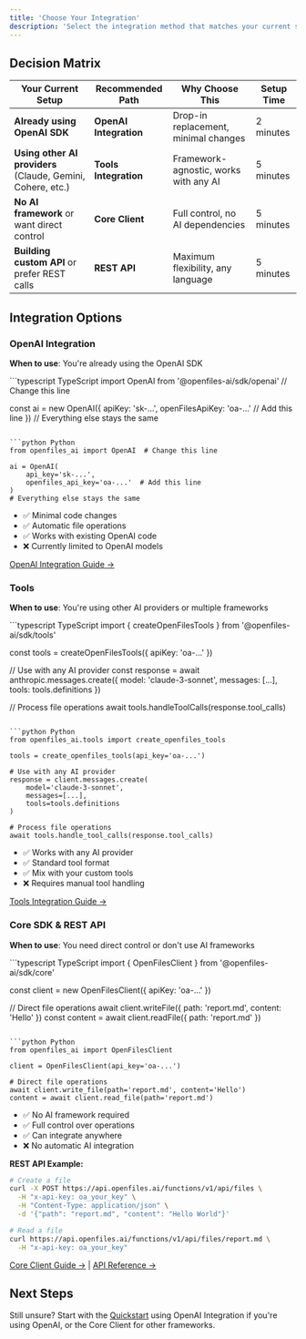 ```yaml
---
title: 'Choose Your Integration'
description: 'Select the integration method that matches your current setup and requirements.'
---
```


## Decision Matrix

| Your Current Setup | Recommended Path | Why Choose This | Setup Time |
|-------------------|------------------|-----------------|------------|
| **Already using OpenAI SDK** | **OpenAI Integration** | Drop-in replacement, minimal changes | 2 minutes |
| **Using other AI providers** (Claude, Gemini, Cohere, etc.) | **Tools Integration** | Framework-agnostic, works with any AI | 5 minutes |
| **No AI framework** or want direct control | **Core Client** | Full control, no AI dependencies | 5 minutes |
| **Building custom API** or prefer REST calls | **REST API** | Maximum flexibility, any language | 5 minutes |

## Integration Options

### OpenAI Integration

**When to use**: You're already using the OpenAI SDK

<CodeGroup>
```typescript TypeScript
import OpenAI from '@openfiles-ai/sdk/openai'  // Change this line

const ai = new OpenAI({
  apiKey: 'sk-...',
  openFilesApiKey: 'oa-...'  // Add this line
})
// Everything else stays the same
```

```python Python
from openfiles_ai import OpenAI  # Change this line

ai = OpenAI(
    api_key='sk-...',
    openfiles_api_key='oa-...'  # Add this line  
)
# Everything else stays the same
```
</CodeGroup>

- ✅ Minimal code changes
- ✅ Automatic file operations
- ✅ Works with existing OpenAI code
- ❌ Currently limited to OpenAI models

[OpenAI Integration Guide →](/guides/openai-integration)

### Tools

**When to use**: You're using other AI providers or multiple frameworks

<CodeGroup>
```typescript TypeScript
import { createOpenFilesTools } from '@openfiles-ai/sdk/tools'

const tools = createOpenFilesTools({ apiKey: 'oa-...' })

// Use with any AI provider
const response = await anthropic.messages.create({
  model: 'claude-3-sonnet',
  messages: [...],
  tools: tools.definitions
})

// Process file operations
await tools.handleToolCalls(response.tool_calls)
```

```python Python
from openfiles_ai.tools import create_openfiles_tools

tools = create_openfiles_tools(api_key='oa-...')

# Use with any AI provider
response = client.messages.create(
    model='claude-3-sonnet',
    messages=[...],
    tools=tools.definitions
)

# Process file operations
await tools.handle_tool_calls(response.tool_calls)
```
</CodeGroup>

- ✅ Works with any AI provider
- ✅ Standard tool format
- ✅ Mix with your custom tools
- ❌ Requires manual tool handling

[Tools Integration Guide →](/guides/tools-integration)


### Core SDK & REST API

**When to use**: You need direct control or don't use AI frameworks

<CodeGroup>
```typescript TypeScript
import { OpenFilesClient } from '@openfiles-ai/sdk/core'

const client = new OpenFilesClient({ apiKey: 'oa-...' })

// Direct file operations
await client.writeFile({ path: 'report.md', content: 'Hello' })
const content = await client.readFile({ path: 'report.md' })
```

```python Python
from openfiles_ai import OpenFilesClient

client = OpenFilesClient(api_key='oa-...')

# Direct file operations  
await client.write_file(path='report.md', content='Hello')
content = await client.read_file(path='report.md')
```
</CodeGroup>

- ✅ No AI framework required
- ✅ Full control over operations
- ✅ Can integrate anywhere
- ❌ No automatic AI integration

**REST API Example:**
```bash
# Create a file
curl -X POST https://api.openfiles.ai/functions/v1/api/files \
  -H "x-api-key: oa_your_key" \
  -H "Content-Type: application/json" \
  -d '{"path": "report.md", "content": "Hello World"}'

# Read a file
curl https://api.openfiles.ai/functions/v1/api/files/report.md \
  -H "x-api-key: oa_your_key"
```

[Core Client Guide →](/guides/core-client) | [API Reference →](/api-reference)


## Next Steps

Still unsure? Start with the [Quickstart](/getting-started/quickstart) using OpenAI Integration if you're using OpenAI, or the Core Client for other frameworks.